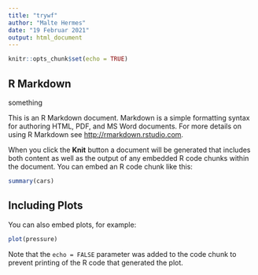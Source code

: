 ```yaml
---
title: "trywf"
author: "Malte Hermes"
date: "19 Februar 2021"
output: html_document
---
```


```r
knitr::opts_chunk$set(echo = TRUE)
```

## R Markdown
something

This is an R Markdown document. Markdown is a simple formatting syntax for authoring HTML, PDF, and MS Word documents. For more details on using R Markdown see <http://rmarkdown.rstudio.com>.

When you click the **Knit** button a document will be generated that includes both content as well as the output of any embedded R code chunks within the document. You can embed an R code chunk like this:

```r
summary(cars)
```

## Including Plots

You can also embed plots, for example:

```r
plot(pressure)
```

Note that the `echo = FALSE` parameter was added to the code chunk to prevent printing of the R code that generated the plot.
